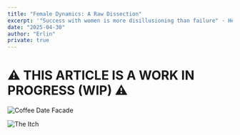 ```yaml
---
title: "Female Dynamics: A Raw Dissection"
excerpt: '"Success with women is more disillusioning than failure" - Heartiste'
date: "2025-04-30"
author: "Erlin"
private: true
---
```


# ⚠️ THIS ARTICLE IS A WORK IN PROGRESS (WIP) ⚠️

![Coffee Date Facade](/images/women_1.png)


![The Itch](/images/women_2.png)

